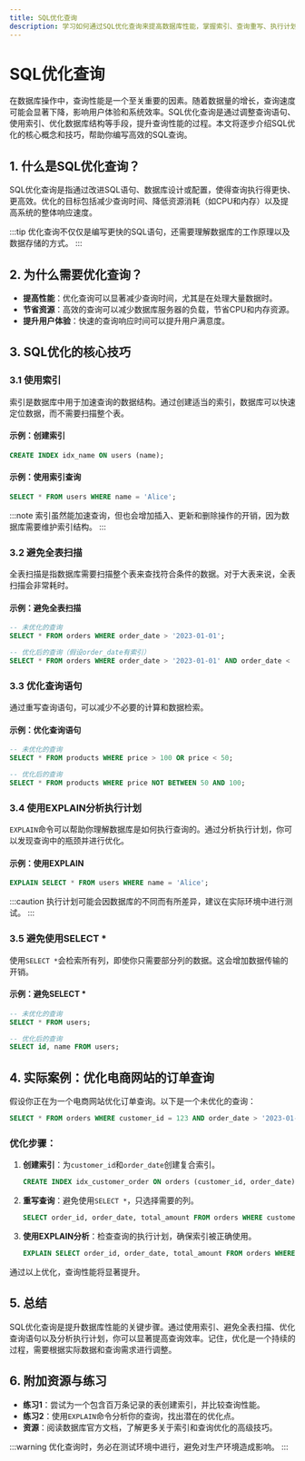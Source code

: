 ```yaml
---
title: SQL优化查询
description: 学习如何通过SQL优化查询来提高数据库性能，掌握索引、查询重写、执行计划等关键技巧。
---
```


# SQL优化查询

在数据库操作中，查询性能是一个至关重要的因素。随着数据量的增长，查询速度可能会显著下降，影响用户体验和系统效率。SQL优化查询是通过调整查询语句、使用索引、优化数据库结构等手段，提升查询性能的过程。本文将逐步介绍SQL优化的核心概念和技巧，帮助你编写高效的SQL查询。

## 1. 什么是SQL优化查询？

SQL优化查询是指通过改进SQL语句、数据库设计或配置，使得查询执行得更快、更高效。优化的目标包括减少查询时间、降低资源消耗（如CPU和内存）以及提高系统的整体响应速度。

:::tip
优化查询不仅仅是编写更快的SQL语句，还需要理解数据库的工作原理以及数据存储的方式。
:::

## 2. 为什么需要优化查询？

- **提高性能**：优化查询可以显著减少查询时间，尤其是在处理大量数据时。
- **节省资源**：高效的查询可以减少数据库服务器的负载，节省CPU和内存资源。
- **提升用户体验**：快速的查询响应时间可以提升用户满意度。

## 3. SQL优化的核心技巧

### 3.1 使用索引

索引是数据库中用于加速查询的数据结构。通过创建适当的索引，数据库可以快速定位数据，而不需要扫描整个表。

#### 示例：创建索引
```sql
CREATE INDEX idx_name ON users (name);
```

#### 示例：使用索引查询
```sql
SELECT * FROM users WHERE name = 'Alice';
```

:::note
索引虽然能加速查询，但也会增加插入、更新和删除操作的开销，因为数据库需要维护索引结构。
:::

### 3.2 避免全表扫描

全表扫描是指数据库需要扫描整个表来查找符合条件的数据。对于大表来说，全表扫描会非常耗时。

#### 示例：避免全表扫描
```sql
-- 未优化的查询
SELECT * FROM orders WHERE order_date > '2023-01-01';

-- 优化后的查询（假设order_date有索引）
SELECT * FROM orders WHERE order_date > '2023-01-01' AND order_date < '2023-12-31';
```

### 3.3 优化查询语句

通过重写查询语句，可以减少不必要的计算和数据检索。

#### 示例：优化查询语句
```sql
-- 未优化的查询
SELECT * FROM products WHERE price > 100 OR price < 50;

-- 优化后的查询
SELECT * FROM products WHERE price NOT BETWEEN 50 AND 100;
```

### 3.4 使用EXPLAIN分析执行计划

`EXPLAIN`命令可以帮助你理解数据库是如何执行查询的。通过分析执行计划，你可以发现查询中的瓶颈并进行优化。

#### 示例：使用EXPLAIN
```sql
EXPLAIN SELECT * FROM users WHERE name = 'Alice';
```

:::caution
执行计划可能会因数据库的不同而有所差异，建议在实际环境中进行测试。
:::

### 3.5 避免使用SELECT *

使用`SELECT *`会检索所有列，即使你只需要部分列的数据。这会增加数据传输的开销。

#### 示例：避免SELECT *
```sql
-- 未优化的查询
SELECT * FROM users;

-- 优化后的查询
SELECT id, name FROM users;
```

## 4. 实际案例：优化电商网站的订单查询

假设你正在为一个电商网站优化订单查询。以下是一个未优化的查询：

```sql
SELECT * FROM orders WHERE customer_id = 123 AND order_date > '2023-01-01';
```

### 优化步骤：
1. **创建索引**：为`customer_id`和`order_date`创建复合索引。
   ```sql
   CREATE INDEX idx_customer_order ON orders (customer_id, order_date);
   ```

2. **重写查询**：避免使用`SELECT *`，只选择需要的列。
   ```sql
   SELECT order_id, order_date, total_amount FROM orders WHERE customer_id = 123 AND order_date > '2023-01-01';
   ```

3. **使用EXPLAIN分析**：检查查询的执行计划，确保索引被正确使用。
   ```sql
   EXPLAIN SELECT order_id, order_date, total_amount FROM orders WHERE customer_id = 123 AND order_date > '2023-01-01';
   ```

通过以上优化，查询性能将显著提升。

## 5. 总结

SQL优化查询是提升数据库性能的关键步骤。通过使用索引、避免全表扫描、优化查询语句以及分析执行计划，你可以显著提高查询效率。记住，优化是一个持续的过程，需要根据实际数据和查询需求进行调整。

## 6. 附加资源与练习

- **练习1**：尝试为一个包含百万条记录的表创建索引，并比较查询性能。
- **练习2**：使用`EXPLAIN`命令分析你的查询，找出潜在的优化点。
- **资源**：阅读数据库官方文档，了解更多关于索引和查询优化的高级技巧。

:::warning
优化查询时，务必在测试环境中进行，避免对生产环境造成影响。
:::